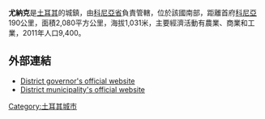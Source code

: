 '''尤納克'''是[[土耳其|土耳其]]的城鎮，由[[科尼亞省|科尼亞省]]負責管轄，位於該國南部，距離首府[[科尼亞|科尼亞]]190公里，面積2,080平方公里，海拔1,031米，主要經濟活動有農業、商業和工業，2011年人口9,400。

==外部連結==
* [http://www.yunak.gov.tr/ District governor's official website] {{Wayback|url=http://www.yunak.gov.tr/ |date=20120511121912 }} {{tr icon}}
* [http://www.yunak.bel.tr/ District municipality's official website] {{Wayback|url=http://www.yunak.bel.tr/ |date=20120711030818 }} {{tr icon}}

{{coord|38|49|02|N|31|44|08|E|display=title|region:TR_type:city_source:GNS-enwiki}}

{{Turkey-geo-stub}}
[[Category:土耳其城市|Category:土耳其城市]]